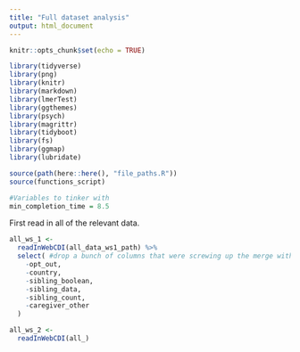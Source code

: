 ```yaml
---
title: "Full dataset analysis"
output: html_document
---
```


```r
knitr::opts_chunk$set(echo = TRUE)

library(tidyverse)
library(png)
library(knitr)
library(markdown)
library(lmerTest)
library(ggthemes)
library(psych)
library(magrittr)
library(tidyboot)
library(fs)
library(ggmap)
library(lubridate)

source(path(here::here(), "file_paths.R"))
source(functions_script)

#Variables to tinker with
min_completion_time = 8.5
```

First read in all of the relevant data.

```r
all_ws_1 <- 
  readInWebCDI(all_data_ws1_path) %>% 
  select( #drop a bunch of columns that were screwing up the merge with prolific data
    -opt_out,
    -country,
    -sibling_boolean,
    -sibling_data,
    -sibling_count,
    -caregiver_other
  )

all_ws_2 <- 
  readInWebCDI(all_)
```

